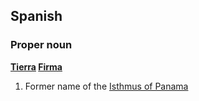 ==Spanish==
<!-- This gleaned from the original [[terra firma]] article - uncomment if accurate
===Etymology===
Calque from Latin ''[[terra firma]]''
-->
===Proper noun===
'''[[Tierra]] [[Firma]]'''

# Former name of the [[Isthmus of Panama]]